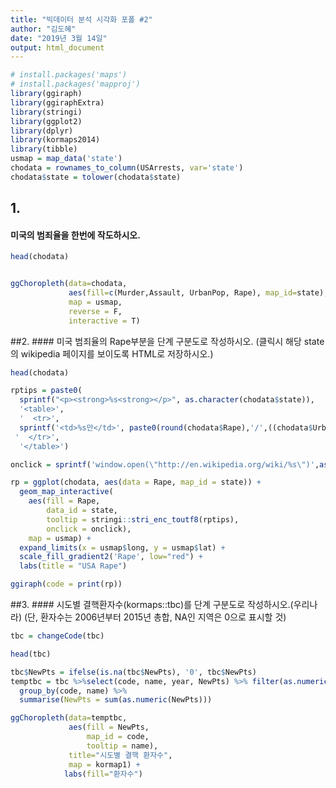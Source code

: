 ```yaml
---
title: "빅데이터 분석 시각화 포폴 #2"
author: "김도혜"
date: "2019년 3월 14일"
output: html_document
---
```

```r
# install.packages('maps')
# install.packages('mapproj')
library(ggiraph)
library(ggiraphExtra)
library(stringi)
library(ggplot2)
library(dplyr)
library(kormaps2014)
library(tibble)
usmap = map_data('state')
chodata = rownames_to_column(USArrests, var='state')
chodata$state = tolower(chodata$state)
```
## 1.
#### 미국의 범죄율을 한번에 작도하시오.
```r
head(chodata)


ggChoropleth(data=chodata,
             aes(fill=c(Murder,Assault, UrbanPop, Rape), map_id=state),
             map = usmap,
             reverse = F,
             interactive = T)
```

##2.
#### 미국 범죄율의 Rape부분을 단계 구분도로 작성하시오. (클릭시 해당 state의 wikipedia 페이지를 보이도록 HTML로 저장하시오.)

```r
head(chodata)

rptips = paste0(
  sprintf("<p><strong>%s<strong></p>", as.character(chodata$state)),
  '<table>',
  '  <tr>',
  sprintf('<td>%s만</td>', paste0(round(chodata$Rape),'/',((chodata$UrbanPop)*10))),
 '  </tr>',
  '</table>')

onclick = sprintf('window.open(\"http://en.wikipedia.org/wiki/%s\")',as.character(chodata$state))

rp = ggplot(chodata, aes(data = Rape, map_id = state)) +
  geom_map_interactive(
    aes(fill = Rape,
        data_id = state,
        tooltip = stringi::stri_enc_toutf8(rptips),
        onclick = onclick),
    map = usmap) +
  expand_limits(x = usmap$long, y = usmap$lat) +
  scale_fill_gradient2('Rape', low="red") +
  labs(title = "USA Rape")

ggiraph(code = print(rp))
```

##3.
#### 시도별 결핵환자수(kormaps::tbc)를 단계 구분도로 작성하시오.(우리나라) (단, 환자수는 2006년부터 2015년 총합, NA인 지역은 0으로 표시할 것)

```r
tbc = changeCode(tbc)

head(tbc)

tbc$NewPts = ifelse(is.na(tbc$NewPts), '0', tbc$NewPts)
temptbc = tbc %>%select(code, name, year, NewPts) %>% filter(as.numeric(year) >=2006) %>%
  group_by(code, name) %>%
  summarise(NewPts = sum(as.numeric(NewPts)))

ggChoropleth(data=temptbc, 
             aes(fill = NewPts, 
                 map_id = code, 
                 tooltip = name),
             title="시도별 결핵 환자수",
             map = kormap1) +
            labs(fill="환자수")
```

